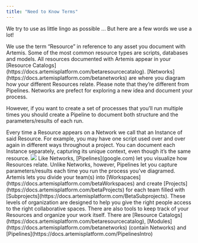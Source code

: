 ```yaml
---
title: "Need to Know Terms"
---
```

We try to use as little lingo as possible ... But here are a few words we use a lot!

<Card title="Resources" icon="grid">
We use the term “Resource” in reference to any asset you document with Artemis. Some of the most common resource types are scripts, databases and models. All resources documented with Artemis appear in your [Resource Catalogs](https://docs.artemisplatform.com/betaresourcecatalog).  
</Card>

<Card title="Networks" icon="chart-network">
[Networks](https://docs.artemisplatform.com/betanetworks) are where you diagram how your different Resources relate. Please note that they’re different from Pipelines. Networks are prefect for exploring a new idea and document your process. 

However, if you want to create a set of processes that you’ll run multiple times you should create a Pipeline to document both structure and the parameters/results of each run.  
</Card>

<Card title="Instances" icon="info">
Every time a Resource appears on a Network we call that an Instance of said Resource. For example, you may have one script used over and over again in different ways throughout a project. You can document each Instance separately, capturing its unique context, even though it’s the same resource.

<Accordion title="Expand for an example">
    <Frame caption="One Resource, mutiple Instances">
  <img src="https://d27n7fycrsusaz.cloudfront.net/same+resource%2C+multiple+applications.PNG" />
</Frame>
</Accordion>

</Card>

<Card title="Pipelines" icon="timeline-arrow">
Like Networks, [Pipelines](google.com) let you visualize how Resources relate. Unlike Networks, however, Pipelines let you capture parameters/results each time you run the process you’ve diagramed.
</Card>

<Card title="Levels of Organization" icon="warehouse-full">
<AccordionGroup>
  <Accordion title="Organizing your Team">
Artemis lets you divide your team(s) into [Workspaces](https://docs.artemisplatform.com/betaWorkspaces) and create [Projects](https://docs.artemisplatform.com/betaProjects) for each team filled with [Subprojects](https://docs.artemisplatform.com/BetaSubprojects). These levels of organization are designed to help you give the right people access to the right collaborative spaces. 
  </Accordion>

  <Accordion title="Organizing your Work">
There are also  tools to keep track of your Resources and organize your work itself. There are [Resource Catalogs](https://docs.artemisplatform.com/betaresourcecatalog), [Modules](https://docs.artemisplatform.com/betanetworks) (contain Networks) and [Pipelines](https://docs.artemisplatform.com/PipelinesIntro)
  </Accordion>
</AccordionGroup>

</Card>

